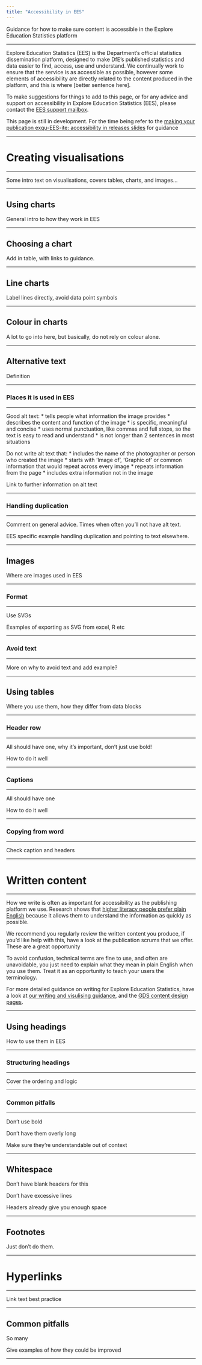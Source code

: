 ```yaml
---
title: "Accessibility in EES"
---
```


<p class="text-muted">

Guidance for how to make sure content is accessible in the Explore Education Statistics platform

</p>

---

Explore Education Statistics (EES) is the Department's official statistics dissemination platform, designed to make DfE's published statistics and data easier to find, access, use and understand. We continually work to ensure that the service is as accessible as possible, however some elements of accessibility are directly related to the content produced in the platform, and this is where [better sentence here].

To make suggestions for things to add to this page, or for any advice and support on accessibility in Explore Education Statistics (EES), please contact the [EES support mailbox](mailto:explore.statistics@education.gov.uk).

<div class="alert alert-dismissible alert-danger">
This page is still in development. For the time being refer to the [making your publication exqu-EES-ite: accessibility in releases slides](https://educationgovuk.sharepoint.com/:p:/r/sites/lvewp00086/SSU%20%20open%20sharing/Explore%20Education%20Statistics/Make%20your%20publications%20exqu-EES-ite/Session%202%20-%20accessibility%20in%20content.pptx?d=w0111456d736e4fbaa72f4ce265017b48&csf=1&web=1&e=6bKZ9L){target="_blank" rel="noopener noreferrer"} for guidance</div>

---

# Creating visualisations

---

Some intro text on visualisations, covers tables, charts, and images...

---

## Using charts

General intro to how they work in EES

---

## Choosing a chart

Add in table, with links to guidance.

---

## Line charts

Label lines directly, avoid data point symbols

---

## Colour in charts

A lot to go into here, but basically, do not rely on colour alone.

---

## Alternative text

Definition

---

### Places it is used in EES

---

Good alt text:
* tells people what information the image provides
* describes the content and function of the image
* is specific, meaningful and concise
* uses normal punctuation, like commas and full stops, so the text is easy to read and understand
* is not longer than 2 sentences in most situations

Do not write alt text that:
* includes the name of the photographer or person who created the image
* starts with ‘Image of’, ‘Graphic of’ or common information that would repeat across every image
* repeats information from the page
* includes extra information not in the image

Link to further information on alt text

---

### Handling duplication

---

Comment on general advice. Times when often you'll not have alt text.

EES specific example handling duplication and pointing to text elsewhere.

---

## Images

Where are images used in EES

---

### Format

---

Use SVGs

Examples of exporting as SVG from excel, R etc

---

### Avoid text

---

More on why to avoid text and add example?

---

## Using tables

Where you use them, how they differ from data blocks

---

### Header row

---

All should have one, why it's important, don't just use bold!

How to do it well

---

### Captions

---

All should have one

How to do it well

---

### Copying from word

---

Check caption and headers

---

# Written content

---

How we write is often as important for accessibility as the publishing platform we use. Research shows that [higher literacy people prefer plain English](https://gds.blog.gov.uk/2014/02/17/guest-post-clarity-is-king-the-evidence-that-reveals-the-desperate-need-to-re-think-the-way-we-write/) because it allows them to understand the information as quickly as possible.

We recommend you regularly review the written content you produce, if you'd like help with this, have a look at the publication scrums that we offer. These are a great opportunity

To avoid confusion, technical terms are fine to use, and often are unavoidable, you just need to explain what they mean in plain English when you use them. Treat it as an opportunity to teach your users the terminology.

For more detailed guidance on writing for Explore Education Statistics, have a look at [our writing and visulising guidance](cd.html), and the [GDS content design pages](https://www.gov.uk/guidance/content-design/writing-for-gov-uk){target="_blank" rel="noopener noreferrer"}.

---

## Using headings

How to use them in EES

---

### Structuring headings

---

Cover the ordering and logic

---

### Common pitfalls

---

Don't use bold

Don't have them overly long

Make sure they're understandable out of context

---

## Whitespace

Don't have blank headers for this

Don't have excessive lines

Headers already give you enough space

---

## Footnotes

Just don't do them.

---

# Hyperlinks

---

Link text best practice

---

## Common pitfalls

So many


Give examples of how they could be improved

---
